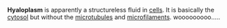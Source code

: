 '''Hyaloplasm''' is apparently a structureless fluid in [[Cell (biology)|cells]]. It is basically the [[cytosol]] but without the [[microtubule]]s and [[Actin|microfilaments]].
wooooooooo.....
{{Cell-biology-stub}}